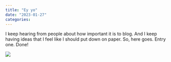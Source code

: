 ```yaml
---
title: "Ey yo"
date: "2023-01-27"
categories:
---
```


I keep hearing from people about how important it is to blog. And I keep having ideas that I feel like I should put down on paper. So, here goes. Entry one. Done!

![](rocky.jpg)